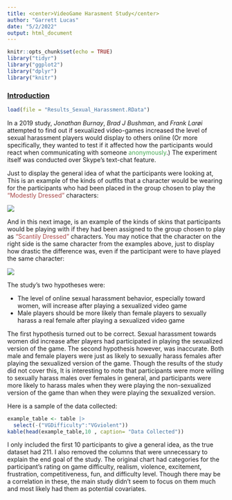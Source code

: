 ```yaml
---
title: <center>VideoGame Harasment Study</center>
author: "Garrett Lucas"
date: "5/2/2022"
output: html_document
---
```


```r
knitr::opts_chunk$set(echo = TRUE)
library("tidyr")
library("ggplot2")
library("dplyr")
library("knitr")
```

### <u>Introduction</u>

```r
load(file = "Results_Sexual_Harassment.RData")
```

In a 2019 study, *Jonathan Burnay*, *Brad J Bushman*, and *Frank Larøi* attempted to find out if sexualized video-games increased the level of sexual harassment players would display to others online (Or more specifically, they wanted to test if it affected how the participants would react when communicating with someone <font color= "48A955">anonymously</font>.) The experiment itself was conducted over Skype's text-chat feature.

Just to display the general idea of what the participants were looking at, This is an example of the kinds of outfits that a character would be wearing for the participants who had been placed in the group chosen to play the <font color= "A94848">"Modestly Dressed"</font> characters:

![](C:\GitHub\Videogames-and-Harassment\Images\C_ViperAlt2.webp)

And in this next image, is an example of the kinds of skins that participants would be playing with if they had been assigned to the group chosen to play as <font color= "A94848">"Scantily Dressed"</font> characters. You may notice that the character on the right side is the same character from the examples above, just to display how drastic the difference was, even if the participant were to have played the same character:

![](C:\GitHub\Videogames-and-Harassment\Images\ViperSlingshot.jpg)

The study's two hypotheses were:

- The level of online sexual harassment behavior, especially toward women, will increase after playing a sexualized video game
- Male players should be more likely than female players to sexually harass a real female after playing a sexualized video game

The first hypothesis turned out to be correct. Sexual harassment towards women did increase after players had participated in playing the sexualized version of the game. The second hypothesis however, was inaccurate. Both male and female players were just as likely to sexually harass females after playing the sexualized version of the game. Though the results of the study did not cover this, It is interesting to note that participants were more willing to sexually harass males over females in general, and participants were more likely to harass males when they were playing the non-sexualized version of the game than when they were playing the sexualized version.

Here is a sample of the data collected:

```r
example_table <- table |>
  select(-("VGDifficulty":"VGviolent"))
kable(head(example_table,10 , caption= "Data Collected"))
```

I only included the first 10 participants to give a general idea, as the true dataset had 211. I also removed the columns that were unnecessary to explain the end goal of the study. The original chart had categories for the participant's rating on game difficulty, realism, violence, excitement, frustration, competitiveness, fun, and difficulty level. Though there may be a correlation in these, the main study didn't seem to focus on them much and most likely had them as potential covariates. 

